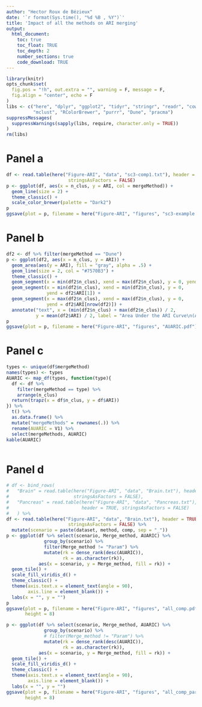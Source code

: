 ```yaml
---
author: "Hector Roux de Bézieux"
date: '`r format(Sys.time(), "%d %B , %Y")`'
title: 'Impact of all the methods on ARI merging'
output:
  html_document:
    toc: true
    toc_float: TRUE
    toc_depth: 2
    number_sections: true
    code_download: TRUE
---
```


```r
library(knitr)
opts_chunk$set(
  fig.pos = "!h", out.extra = "", warning = F, message = F,
  fig.align = "center", echo = F
)
libs <- c("here", "dplyr", "ggplot2", "tidyr", "stringr", "readr", "cowplot",
          "mclust", "RColorBrewer", "purrr", "Dune", "pracma")
suppressMessages(
  suppressWarnings(sapply(libs, require, character.only = TRUE))
)
rm(libs)
```

# Panel a

```r
df <- read.table(here("Figure-ARI", "data", "sc3-comp1.txt"), header = TRUE,
                       stringsAsFactors = FALSE)
p <- ggplot(df, aes(x = n_clus, y = ARI, col = mergeMethod)) +
  geom_line(size = 2) +
  theme_classic() +
  scale_color_brewer(palette = "Dark2")
p
ggsave(plot = p, filename = here("Figure-ARI", "figures", "sc3-example.pdf"))
```

# Panel b

```r
df2 <- df %>% filter(mergeMethod == "Dune")
p <- ggplot(df2, aes(x = n_clus, y = ARI)) +
  geom_area(aes(y = ARI), fill = "gray", alpha = .5) +
  geom_line(size = 2, col = "#7570B3") +
  theme_classic() +
  geom_segment(x = min(df2$n_clus), xend = max(df2$n_clus), y = 0, yend = 0) +
  geom_segment(x = min(df2$n_clus), xend = min(df2$n_clus), y = 0,
               yend = df2$ARI[1]) +
  geom_segment(x = max(df2$n_clus), xend = max(df2$n_clus), y = 0,
               yend = df2$ARI[nrow(df2)]) +
  annotate("text", x = (min(df2$n_clus) + max(df2$n_clus)) / 2,
           y = mean(df2$ARI) / 2, label = "Area Under the ARI Curve\n(AUARIC)")
p
ggsave(plot = p, filename = here("Figure-ARI", "figures", "AUARIC.pdf"))
```

# Panel c

```r
types <- unique(df$mergeMethod)
names(types) <- types
AUARIC <- map_df(types, function(type){
  df <- df %>% 
    filter(mergeMethod == type) %>%
    arrange(n_clus)
  return(trapz(x = df$n_clus, y = df$ARI))
}) %>%
  t() %>%
  as.data.frame() %>%
  mutate("mergeMethods" = rownames(.)) %>%
  rename(AUARIC = V1) %>%
  select(mergeMethods, AUARIC)
kable(AUARIC)
  
```
# Panel d

```r
# df <- bind_rows(
#   "Brain" = read.table(here("Figure-ARI", "data", "Brain.txt"), header = TRUE,
#                        stringsAsFactors = FALSE),
#   "Pancreas" = read.table(here("Figure-ARI", "data", "Pancreas.txt"),
#                           header = TRUE, stringsAsFactors = FALSE)
#   ) %>%
df <- read.table(here("Figure-ARI", "data", "Brain.txt"), header = TRUE,
                       stringsAsFactors = FALSE) %>%
  mutate(scenario = paste(dataset, method, comp, sep = "_"))
p <- ggplot(df %>% select(scenario, Merge_method, AUARIC) %>%
              group_by(scenario) %>%
              filter(Merge_method != "Param") %>%
              mutate(rk = dense_rank(desc(AUARIC)),
                     rk = as.character(rk)),
            aes(x = scenario, y = Merge_method, fill = rk)) +
  geom_tile() +
  scale_fill_viridis_d() +
  theme_classic() +
  theme(axis.text.x = element_text(angle = 90),
        axis.line = element_blank()) +
  labs(x = "", y = "")
p
ggsave(plot = p, filename = here("Figure-ARI", "figures", "all_comp.pdf"),
       height = 8)
```

```r
p <- ggplot(df %>% select(scenario, Merge_method, AUARIC) %>%
              group_by(scenario) %>%
              # filter(Merge_method != "Param") %>%
              mutate(rk = dense_rank(desc(AUARIC)),
                     rk = as.character(rk)),
            aes(x = scenario, y = Merge_method, fill = rk)) +
  geom_tile() +
  scale_fill_viridis_d() +
  theme_classic() +
  theme(axis.text.x = element_text(angle = 90),
        axis.line = element_blank()) +
  labs(x = "", y = "")
ggsave(plot = p, filename = here("Figure-ARI", "figures", "all_comp_param.pdf"),
       height = 8)
```
